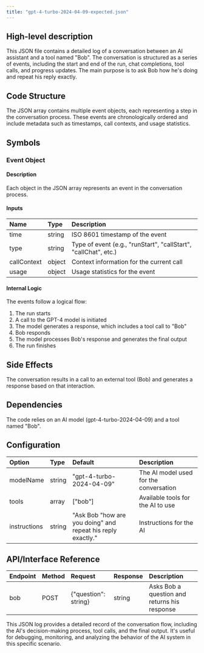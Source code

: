 ```yaml
---
title: "gpt-4-turbo-2024-04-09-expected.json"
---
```


## High-level description
This JSON file contains a detailed log of a conversation between an AI assistant and a tool named "Bob". The conversation is structured as a series of events, including the start and end of the run, chat completions, tool calls, and progress updates. The main purpose is to ask Bob how he's doing and repeat his reply exactly.

## Code Structure
The JSON array contains multiple event objects, each representing a step in the conversation process. These events are chronologically ordered and include metadata such as timestamps, call contexts, and usage statistics.

## Symbols

### Event Object
#### Description
Each object in the JSON array represents an event in the conversation process.

#### Inputs
| Name | Type | Description |
|:-----|:-----|:------------|
| time | string | ISO 8601 timestamp of the event |
| type | string | Type of event (e.g., "runStart", "callStart", "callChat", etc.) |
| callContext | object | Context information for the current call |
| usage | object | Usage statistics for the event |

#### Internal Logic
The events follow a logical flow:
1. The run starts
2. A call to the GPT-4 model is initiated
3. The model generates a response, which includes a tool call to "Bob"
4. Bob responds
5. The model processes Bob's response and generates the final output
6. The run finishes

## Side Effects
The conversation results in a call to an external tool (Bob) and generates a response based on that interaction.

## Dependencies
The code relies on an AI model (gpt-4-turbo-2024-04-09) and a tool named "Bob".

## Configuration
| Option | Type | Default | Description |
|:-------|:-----|:--------|:------------|
| modelName | string | "gpt-4-turbo-2024-04-09" | The AI model used for the conversation |
| tools | array | ["bob"] | Available tools for the AI to use |
| instructions | string | "Ask Bob \"how are you doing\" and repeat his reply exactly." | Instructions for the AI |

## API/Interface Reference
| Endpoint | Method | Request | Response | Description |
|:---------|:-------|:--------|:---------|:------------|
| bob | POST | {"question": string} | string | Asks Bob a question and returns his response |

This JSON log provides a detailed record of the conversation flow, including the AI's decision-making process, tool calls, and the final output. It's useful for debugging, monitoring, and analyzing the behavior of the AI system in this specific scenario.